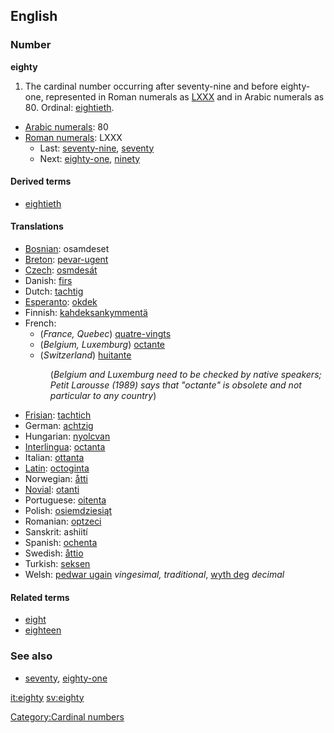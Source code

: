 ==English==

===Number===
'''eighty'''
# The cardinal number occurring after seventy-nine and before eighty-one, represented in Roman numerals as [[LXXX]] and in Arabic numerals as 80.  Ordinal: [[eightieth]].
*[[w:Arabic numerals|Arabic numerals]]: 80
*[[w:Roman numerals|Roman numerals]]: LXXX
**Last: [[seventy-nine]], [[seventy]]
**Next: [[eighty-one]], [[ninety]]

====Derived terms====
*[[eightieth]]

====Translations====
*[[Bosnian]]: osamdeset
*[[Breton]]: [[pevar-ugent]]
*[[Czech]]: [[osmdesát]]
*Danish: [[firs]]
*Dutch: [[tachtig]] {{f}}
*[[Esperanto]]: [[okdek]]
*Finnish: [[kahdeksankymmentä]]
*French:
**(''France, Quebec'') [[quatre-vingts]]
**(''Belgium, Luxemburg'') [[octante]]
**(''Switzerland'') [[huitante]]
*:(''Belgium and Luxemburg need to be checked by native speakers; Petit Larousse (1989) says that "octante" is obsolete and not particular to any country'')
*[[Frisian]]: [[tachtich]]
*German: [[achtzig]] {{f}}
*Hungarian: [[nyolcvan]]
*[[Interlingua]]: [[octanta]]
*Italian: [[ottanta]]
*[[Latin]]: [[octoginta]]
*Norwegian: [[åtti]]
*[[Novial]]: [[otanti]]
*Portuguese: [[oitenta]]
*Polish: [[osiemdziesiąt]]
*Romanian: [[optzeci]]
*Sanskrit: ashiití
*Spanish: [[ochenta]]
*Swedish: [[åttio]]
*Turkish: [[seksen]]
*Welsh: [[pedwar ugain]] ''vingesimal, traditional'', [[wyth deg]] ''decimal''

====Related terms====
*[[eight]]
*[[eighteen]]

===See also===
*[[seventy]], [[eighty-one]]

[[Category:Cardinal numbers]]

[[it:eighty]]
[[sv:eighty]]